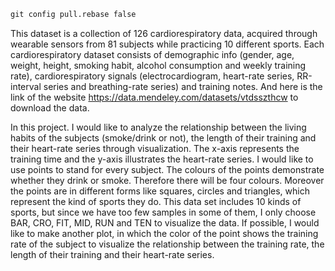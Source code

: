 ```r
git config pull.rebase false
```

This dataset is a collection of 126 cardiorespiratory data, acquired through wearable sensors from 81 subjects while practicing 10 different sports. Each cardiorespiratory dataset consists of demographic info (gender, age, weight, height, smoking habit, alcohol consumption and weekly training rate), cardiorespiratory signals (electrocardiogram, heart-rate series, RR-interval series and breathing-rate series) and training notes. And here is the link of the website <https://data.mendeley.com/datasets/vtdsszthcw> to download the data.

In this project. I would like to analyze the relationship between the living habits of the subjects (smoke/drink or not), the length of their training and their heart-rate series through visualization. The x-axis represents the training time and the y-axis illustrates the heart-rate series. I would like to use points to stand for every subject. The colours of the points demonstrate whether they drink or smoke. Therefore there will be four colours. Moreover the points are in different forms like squares, circles and triangles, which represent the kind of sports they do. This data set includes 10 kinds of sports, but since we have too few samples in some of them, I only choose BAR, CRO, FIT, MID, RUN and TEN to visualize the data. If possible, I would like to make another plot, in which the color of the point shows the training rate of the subject to visualize the relationship between the training rate, the length of their training and their heart-rate series.
